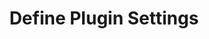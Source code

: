 ---
title: 'Define Plugin Settings'
description: 'Learn how to define and expose configurable settings for your Amplication plugins.'
icon: 'sliders-h'
---
